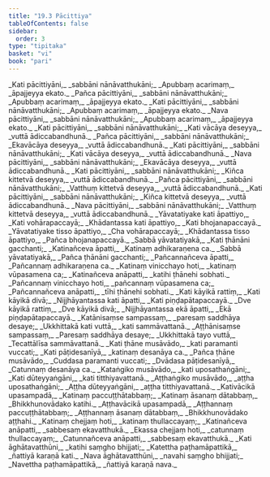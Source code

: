 ```yaml
---
title: "19.3 Pācittiya"
tableOfContents: false
sidebar:
  order: 3
type: "tipitaka"
basket: "vi"
book: "pari"
---
```



<DynamicBreadcrumb />

<Division number="476" book="pari" bookNo="5" page="366">

<Paragraph number="2262" type="verses" book="pari">
_Kati pācittiyāni,_  
_sabbāni nānāvatthukāni;_  
_Apubbaṃ acarimaṃ,_  
_āpajjeyya ekato._  

</Paragraph>

<Paragraph number="2263" type="verses" book="pari">
_Pañca pācittiyāni,_  
_sabbāni nānāvatthukāni;_  
_Apubbaṃ acarimaṃ,_  
_āpajjeyya ekato._  

</Paragraph>

<Paragraph number="2264" type="verses" book="pari">
_Kati pācittiyāni,_  
_sabbāni nānāvatthukāni;_  
_Apubbaṃ acarimaṃ,_  
_āpajjeyya ekato._  

</Paragraph>

<Paragraph number="2265" type="verses" book="pari">
_Nava pācittiyāni,_  
_sabbāni nānāvatthukāni;_  
_Apubbaṃ acarimaṃ,_  
_āpajjeyya ekato._  

</Paragraph>

<Paragraph number="2266" type="verses" book="pari">
_Kati pācittiyāni,_  
_sabbāni nānāvatthukāni;_  
_Kati vācāya deseyya,_  
_vuttā ādiccabandhunā._  

</Paragraph>

<Paragraph number="2267" type="verses" book="pari">
_Pañca pācittiyāni,_  
_sabbāni nānāvatthukāni;_  
_Ekavācāya deseyya,_  
_vuttā ādiccabandhunā._  

</Paragraph>

<Paragraph number="2268" type="verses" book="pari">
_Kati pācittiyāni,_  
_sabbāni nānāvatthukāni;_  
_Kati vācāya deseyya,_  
_vuttā ādiccabandhunā._  

</Paragraph>

<Paragraph number="2269" type="verses" book="pari">
_Nava pācittiyāni,_  
_sabbāni nānāvatthukāni;_  
_Ekavācāya deseyya,_  
_vuttā ādiccabandhunā._  

</Paragraph>

<Paragraph number="2270" type="verses" book="pari">
_Kati pācittiyāni,_  
_sabbāni nānāvatthukāni;_  
_Kiñca kittetvā deseyya,_  
_vuttā ādiccabandhunā._  

</Paragraph>

<Paragraph number="2271" type="verses" book="pari">
_Pañca pācittiyāni,_  
_sabbāni nānāvatthukāni;_  
_Vatthuṃ kittetvā deseyya,_  
_vuttā ādiccabandhunā._  

</Paragraph>

<Paragraph number="2272" type="verses" book="pari">
_Kati pācittiyāni,_  
_sabbāni nānāvatthukāni;_  
_Kiñca kittetvā deseyya,_  
_vuttā ādiccabandhunā._  

</Paragraph>

<Paragraph number="2273" type="verses" book="pari">
_Nava pācittiyāni,_  
_sabbāni nānāvatthukāni;_  
_Vatthuṃ kittetvā deseyya,_  
_vuttā ādiccabandhunā._  

</Paragraph>

<Paragraph number="2274" type="verses" book="pari">
_Yāvatatiyake kati āpattiyo,_  
_Kati vohārapaccayā;_  
_Khādantassa kati āpattiyo,_  
_Kati bhojanapaccayā._  

</Paragraph>

<Paragraph number="2275" type="verses" book="pari">
_Yāvatatiyake tisso āpattiyo,_  
_Cha vohārapaccayā;_  
_Khādantassa tisso āpattiyo,_  
_Pañca bhojanapaccayā._  

</Paragraph>

<Paragraph number="2276" type="verses" book="pari">
_Sabbā yāvatatiyakā,_  
_Kati ṭhānāni gacchanti;_  
_Katinañceva āpatti,_  
_Katinaṃ adhikaraṇena ca._  

</Paragraph>

<Paragraph number="2277" type="verses" book="pari">
_Sabbā yāvatatiyakā,_  
_Pañca ṭhānāni gacchanti;_  
_Pañcannañceva āpatti,_  
_Pañcannaṃ adhikaraṇena ca._  

</Paragraph>

<Paragraph number="2278" type="verses" book="pari">
_Katinaṃ vinicchayo hoti,_  
_katinaṃ vūpasamena ca;_  
_Katinañceva anāpatti,_  
_katihi ṭhānehi sobhati._  

</Paragraph>

<Paragraph number="2279" type="verses" book="pari">
_Pañcannaṃ vinicchayo hoti,_  
_pañcannaṃ vūpasamena ca;_  
_Pañcannañceva anāpatti,_  
_tīhi ṭhānehi sobhati._  

</Paragraph>

<Paragraph number="2280" type="verses" book="pari">
_Kati kāyikā rattiṃ,_  
_Kati kāyikā divā;_  
_Nijjhāyantassa kati āpatti,_  
_Kati piṇḍapātapaccayā._  

</Paragraph>

<Paragraph number="2281" type="verses" book="pari">
_Dve kāyikā rattiṃ,_  
_Dve kāyikā divā;_  
_Nijjhāyantassa ekā āpatti,_  
_Ekā piṇḍapātapaccayā._  

</Paragraph>

<Paragraph number="2282" type="verses" book="pari">
_Katānisaṃse sampassaṃ,_  
_paresaṃ saddhāya desaye;_  
_Ukkhittakā kati vuttā,_  
_kati sammāvattanā._  

</Paragraph>

<Paragraph number="2283" type="verses" book="pari">
_Aṭṭhānisaṃse sampassaṃ,_  
_Paresaṃ saddhāya desaye;_  
_Ukkhittakā tayo vuttā,_  
_Tecattālīsa sammāvattanā._  

</Paragraph>

<Paragraph number="2284" type="verses" book="pari">
_Kati ṭhāne musāvādo,_  
_kati paramanti vuccati;_  
_Kati pāṭidesanīyā,_  
_katinaṃ desanāya ca._  

</Paragraph>

<Paragraph number="2285" type="verses" book="pari">
_Pañca ṭhāne musāvādo,_  
_Cuddasa paramanti vuccati;_  
_Dvādasa pāṭidesanīyā,_  
_Catunnaṃ desanāya ca._  

</Paragraph>

<Paragraph number="2286" type="verses" book="pari">
_Kataṅgiko musāvādo,_  
_kati uposathaṅgāni;_  
_Kati dūteyyaṅgāni,_  
_kati titthiyavattanā._  

</Paragraph>

<Paragraph number="2287" type="verses" book="pari">
_Aṭṭhaṅgiko musāvādo,_  
_aṭṭha uposathaṅgāni;_  
_Aṭṭha dūteyyaṅgāni,_  
_aṭṭha titthiyavattanā._  

</Paragraph>

<Paragraph number="2288" type="verses" book="pari">
_Kativācikā upasampadā,_  
_Katinaṃ paccuṭṭhātabbaṃ;_  
_Katinaṃ āsanaṃ dātabbaṃ,_  
_Bhikkhunovādako katihi._  

</Paragraph>

<Paragraph number="2289" type="verses" book="pari">
_Aṭṭhavācikā upasampadā,_  
_Aṭṭhannaṃ paccuṭṭhātabbaṃ;_  
_Aṭṭhannaṃ āsanaṃ dātabbaṃ,_  
_Bhikkhunovādako aṭṭhahi._  

</Paragraph>

<Paragraph number="2290" type="verses" book="pari">
_Katinaṃ chejjaṃ hoti,_  
_katinaṃ thullaccayaṃ;_  
_Katinañceva anāpatti,_  
_sabbesaṃ ekavatthukā._  

</Paragraph>

<Paragraph number="2291" type="verses" book="pari">
_Ekassa chejjaṃ hoti,_  
_catunnaṃ thullaccayaṃ;_  
_Catunnañceva anāpatti,_  
_sabbesaṃ ekavatthukā._  

</Paragraph>

<Paragraph number="2292" type="verses" book="pari">
_Kati āghātavatthūni,_  
_katihi saṃgho bhijjati;_  
_Katettha paṭhamāpattikā,_  
_ñattiyā karaṇā kati._  

</Paragraph>

<Paragraph number="2293" type="verses" book="pari">
_Nava āghātavatthūni,_  
_navahi saṃgho bhijjati;_  
_Navettha paṭhamāpattikā,_  
_ñattiyā karaṇā nava._
</Paragraph>
</Division>